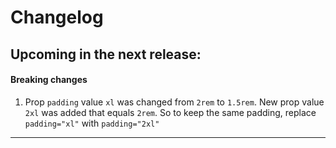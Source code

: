 <Meta title="Changelog" />

# Changelog

## Upcoming in the next release:

#### Breaking changes

1. Prop `padding` value `xl` was changed from `2rem` to `1.5rem`. New prop value `2xl` was added that equals `2rem`. So to keep the same padding, replace `padding="xl"` with `padding="2xl"`

---
